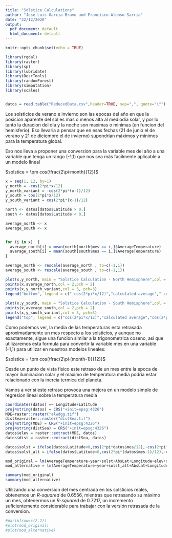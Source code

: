 ---
title: "Solstice Calculations"
author: "Jose Luis Garcia Bravo and Francisco Alonso Sarria"
date: "22/12/2020"
output:
  pdf_document: default
  html_document: default
---

```{r setup, include=FALSE}
knitr::opts_chunk$set(echo = TRUE)
```


```{r message= FALSE,warning = FALSE, error = FALSE,echo=FALSE}
library(rgdal)
library(raster)
library(sp)
library(lubridate)
library(DescTools)
library(randomForest)
library(simputation)
library(scales)


datos = read.table("ReducedData.csv",header=TRUE, sep=",", quote="\"")


```

Los solsticios de verano e invierno son las epocas del año en que la posicion aparente del sol es mas o menos alta al mediodia solar, y por lo tanto la duracion del dia y la noche son maximas o minimas (en funcion del hemisferio). Eso llevaria a pensar que en esas fechas (21 de junio el de verano y 21 de diciembre el de invierno) supondrian máximos y minimos para la temperatura global. 

Eso nos lleva a proponer una conversion para la variable mes del año a una variable que tenga un rango (-1,1) que nos sea más facilmente aplicable a un modelo lineal

$solstice = \pm cos(\frac{2\pi·month}{12})$


```{r echo = FALSE}

x = seq(1, 12, by=1)
y_north = -cos(2*pi*x/12)
y_north_variant = -cos(2*pi*(x-1)/12)
y_south = cos(2*pi*x/12)
y_south_variant = cos(2*pi*(x-1)/12)

north <- datos[datos$Latitude > 0,]
south <- datos[datos$Latitude < 0,]

average_north <- x
average_south <- x


for (i in x)  {
  average_north[i] = mean(north[north$mes == i,]$AverageTemperature)
  average_south[i] = mean(south[south$mes == i,]$AverageTemperature)
}

average_north <- rescale(average_north , to=c(-1,1))
average_south <- rescale(average_south , to=c(-1,1))

plot(x,y_north, main = "Solstice Calculation - North Hemisphere",col = 1,pch=1)
points(x,average_north,col = 2,pch = 2)
points(x,y_north_variant,col = 3, pch=3)
legend("bottom", legend = c("-cos(2*pi*x/12)","calculated average","-cos(2*pi*(x-1)/12)"), col = 1:3, pch = 1:3, bty = "n")
     
plot(x,y_south, main = "Solstice Calculation - South Hemisphere",col = 1,pch=1)
points(x,average_south,col = 2,pch = 2)
points(x,y_south_variant,col = 3, pch=3)
legend("top", legend = c("cos(2*pi*x/12)","calculated average","cos(2*pi*(x-1)/12)"), col = 1:3, pch = 1:3, bty = "n")
```
Como podemos ver, la media de las temperaturas esta retrasada aproximadamente un mes respecto a los solsticios, y aunque no exactamente, sigue una funcion similar a la trigonometrica coseno, asi que utilizaremos esta formula para convertir la variable mes en una variable (-1,1) para utilizar en nuestros modelos lineales:

$solstice = \pm cos(\frac{2\pi·(month-1)}{12})$

Desde un punto de vista fisico este retraso de un mes entre la epoca de mayor iluminacion solar y el maximo de temperatura media podria estar relacionado con la inercia termica del planeta.

Vamos a ver si este retraso provoca una mejora en un modelo simple de regresion lineal sobre la temperatura media

```{r echo=FALSE}

coordinates(datos) =~ Longitude+Latitude
proj4string(datos) = CRS("+init=epsg:4326")
MDE=raster::raster("alwdgg.tif")
distSea=raster::raster("distSea.tif")
proj4string(MDE) = CRS("+init=epsg:4326")
proj4string(distSea) = CRS("+init=epsg:4326")
datos$elev = raster::extract(MDE, datos)
datos$dist = raster::extract(distSea, datos)

datos$solst = ifelse(datos$Latitude<0,cos(2*pi*datos$mes/12),-cos(2*pi*datos$mes/12))
datos$solst_alt = ifelse(datos$Latitude<0,cos(2*pi*(datos$mes-1)/12),-cos(2*pi*(datos$mes-1)/12))

mod_original = lm(AverageTemperature~year+solst+AbsLat+Longitude+elev+dist, datos)
mod_alternative = lm(AverageTemperature~year+solst_alt+AbsLat+Longitude+elev+dist, datos)
```
\newpage
```{r}

summary(mod_original)
summary(mod_alternative)

```
\newpage
Utilizando una conversion del mes centrada en los solsticios reales, obtenemos un _R-squared_ de 0.6556, mientras que retrasando su máximo un mes, obtenermos un _R-squared_ de 0.7217, un incremento suficientemente considerable para trabajar con la versión retrasada de la conversion.



```{r echo=FALSE}

#par(mfrow=c(2,2))
#plot(mod_original)
#plot(mod_alternative)

```

